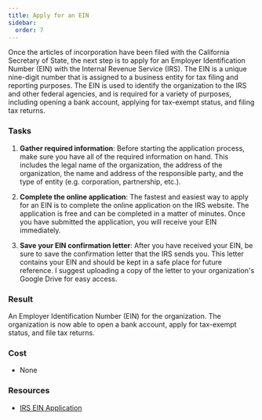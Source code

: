 ```yaml
---
title: Apply for an EIN
sidebar:
  order: 7
---
```


Once the articles of incorporation have been filed with the California Secretary of State, the next step is to apply for an Employer Identification Number (EIN) 
with the Internal Revenue Service (IRS). The EIN is a unique nine-digit number that is assigned to a business entity for tax filing and reporting purposes. The EIN 
is used to identify the organization to the IRS and other federal agencies, and is required for a variety of purposes, including opening a bank account, applying for 
tax-exempt status, and filing tax returns.

### Tasks

<Steps>

1. **Gather required information**: Before starting the application process, make sure you have all of the required information on hand. This includes the legal name of the organization, the address of the organization, the name and address of the responsible party, and the type of entity (e.g. corporation, partnership, etc.).

1. **Complete the online application**: The fastest and easiest way to apply for an EIN is to complete the online application on the IRS website. The application is free and can be completed in a matter of minutes. Once you have submitted the application, you will receive your EIN immediately.

1. **Save your EIN confirmation letter**: After you have received your EIN, be sure to save the confirmation letter that the IRS sends you. This letter contains your EIN and should be kept in a safe place for future reference. I suggest uploading a copy of the letter to your organization's Google Drive for easy access.

</Steps>

### Result

An Employer Identification Number (EIN) for the organization. The organization is now able to open a bank account, apply for tax-exempt status, and file tax returns.

### Cost

- None

### Resources

- [IRS EIN Application](https://www.irs.gov/businesses/small-businesses-self-employed/apply-for-an-employer-identification-number-ein-online)
